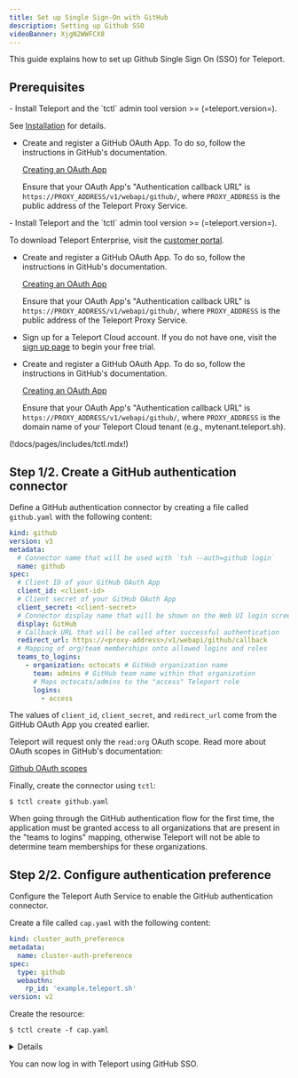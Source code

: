 ```yaml
---
title: Set up Single Sign-On with GitHub
description: Setting up Github SSO
videoBanner: XjgN2WWFCX8
---
```


This guide explains how to set up Github Single Sign On (SSO) for Teleport.

## Prerequisites

<Tabs>
<TabItem scope={["oss"]} label="Self-Hosted">
- Install Teleport and the `tctl` admin tool version >= (=teleport.version=).

  See [Installation](../../installation.mdx) for details.

- Create and register a GitHub OAuth App. To do so, follow the instructions in
  GitHub's documentation.

  [Creating an OAuth App](https://docs.github.com/en/developers/apps/building-oauth-apps/creating-an-oauth-app)

  Ensure that your OAuth App's "Authentication callback URL" is
  `https://PROXY_ADDRESS/v1/webapi/github/`, where `PROXY_ADDRESS` is the public
  address of the Teleport Proxy Service. 
</TabItem>
<TabItem
  scope={["enterprise"]} label="Enterprise">
- Install Teleport and the `tctl` admin tool version >= (=teleport.version=).

  To download Teleport Enterprise, visit the
  [customer portal](https://dashboard.gravitational.com/web/login).
  
- Create and register a GitHub OAuth App. To do so, follow the instructions in
  GitHub's documentation.

  [Creating an OAuth App](https://docs.github.com/en/developers/apps/building-oauth-apps/creating-an-oauth-app)

  Ensure that your OAuth App's "Authentication callback URL" is
  `https://PROXY_ADDRESS/v1/webapi/github/`, where `PROXY_ADDRESS` is the public
  address of the Teleport Proxy Service. 
</TabItem>
<TabItem scope={["cloud"]}
  label="Cloud">

- Sign up for a Teleport Cloud account. If you do not have one, visit the
  [sign up page](https://goteleport.com/signup/) to begin your free trial.

- Create and register a GitHub OAuth App. To do so, follow the instructions in GitHub's documentation. 

  [Creating an OAuth App](https://docs.github.com/en/developers/apps/building-oauth-apps/creating-an-oauth-app)

  Ensure that your OAuth App's "Authentication callback URL" is
  `https://PROXY_ADDRESS/v1/webapi/github/`, where `PROXY_ADDRESS` is the domain
  name of your Teleport Cloud tenant (e.g., mytenant.teleport.sh).

</TabItem>
</Tabs>

(!docs/pages/includes/tctl.mdx!)

## Step 1/2. Create a GitHub authentication connector

Define a GitHub authentication connector by creating a file called `github.yaml`
with the following content:

```yaml
kind: github
version: v3
metadata:
  # Connector name that will be used with `tsh --auth=github login`
  name: github
spec:
  # Client ID of your GitHub OAuth App
  client_id: <client-id>
  # Client secret of your GitHub OAuth App
  client_secret: <client-secret>
  # Connector display name that will be shown on the Web UI login screen
  display: GitHub
  # Callback URL that will be called after successful authentication
  redirect_url: https://<proxy-address>/v1/webapi/github/callback
  # Mapping of org/team memberships onto allowed logins and roles
  teams_to_logins:
    - organization: octocats # GitHub organization name
      team: admins # GitHub team name within that organization
      # Maps octocats/admins to the "access" Teleport role
      logins:
        - access
```

The values of `client_id`, `client_secret`, and `redirect_url` come from the
GitHub OAuth App you created earlier.

Teleport will request only the `read:org` OAuth scope. Read more about OAuth scopes in GitHub's documentation:

[Github OAuth scopes](https://developer.github.com/apps/building-oauth-apps/understanding-scopes-for-oauth-apps/)

Finally, create the connector using `tctl`:

```code
$ tctl create github.yaml
```

<Admonition type="tip">
  When going through the GitHub authentication flow for the first time,
  the application must be granted access to all organizations that are
  present in the "teams to logins" mapping, otherwise Teleport will not be
  able to determine team memberships for these organizations.
</Admonition>

## Step 2/2. Configure authentication preference

Configure the Teleport Auth Service to enable the GitHub authentication
connector.

Create a file called `cap.yaml` with the following content:

```yaml
kind: cluster_auth_preference
metadata:
  name: cluster-auth-preference
spec:
  type: github
  webauthn:
    rp_id: 'example.teleport.sh'
version: v2
```

Create the resource:

```code
$ tctl create -f cap.yaml
```

<Details scope={["enterprise", "oss"]} scopeOnly={true} opened title="Static configuration file">

You can also edit your Teleport configuration file to include the following:

```yaml
# Snippet from /etc/teleport.yaml
auth_service:
  authentication:
    type: github
```
</Details>

You can now log in with Teleport using GitHub SSO.
